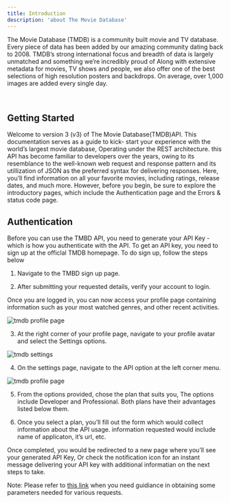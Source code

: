 ```yaml
---
title: Introduction
description: 'about The Movie Database'
---
```


The Movie Database (TMDB) is a community built movie and TV database. Every piece of data has been added by our amazing community dating back to 2008. TMDB’s strong international focus and breadth of data is largely unmatched and something we’re incredibly proud of Along with extensive metadata for movies, TV shows and people, we also offer one of the best selections of high resolution posters and backdrops. On average, over 1,000 images are added every single day.

​
## Getting Started
Welcome to version 3 (v3) of The Movie Database(TMDB)API. This documentation serves as a guide to kick- start your experience with the world’s largest movie database, Operating under the REST architecture. this API has become familiar to developers over the years, owing to its resemblance to the well-known web request and response pattern and its utillization of JSON as the preferred syntax for delivering responses. Here, you’ll find information on all your favorite movies, including ratings, release dates, and much more. However, before you begin, be sure to explore the introductory pages, which include the Authentication page and the Errors & status code page.


## Authentication
Before you can use the TMBD API, you need to generate your API Key - which is how you authenticate with the API. To get an API key, you need to sign up at the officlal TMDB homepage. To do sign up, follow the steps below

1. Navigate to the TMBD sign up page.

2. After submitting your requested details, verify your account to login.

Once you are logged in, you can now access your profile page containing information such as your most watched genres, and other recent activities.

![tmdb profile page](https://github.com/Iqmaa/docs/blob/main/1.png)

3. At the right corner of your profile page, navigate to your profile avatar and select the Settings options.

![tmdb settings](https://github.com/Iqmaa/docs/blob/main/2.png)

4. On the settings page, navigate to the API option at the left corner menu.

![tmdb profile page](https://github.com/Iqmaa/docs/blob/main/3.png)

5. From the options provided, chose the plan that suits you, The options include Developer and Professional. Both plans have their advantages listed below them.

6. Once you select a plan, you’ll fill out the form which would collect information about the API usage. information requested would include name of applicaton, it’s url, etc.

Once completed, you would be redirected to a new page where you’ll see your generated API Key, Or check the notification icon for an instant message delivering your API key with additional informatian on the next steps to take.

Note: Please refer to [this link](https://docs.google.com/document/d/1nfEEA8uv1vq5trPMhXfp7PPh97u77NUgMi_6NCslnLo/edit?tab=t.0) when you need guidiance in obtaining some parameters needed for various requests.
